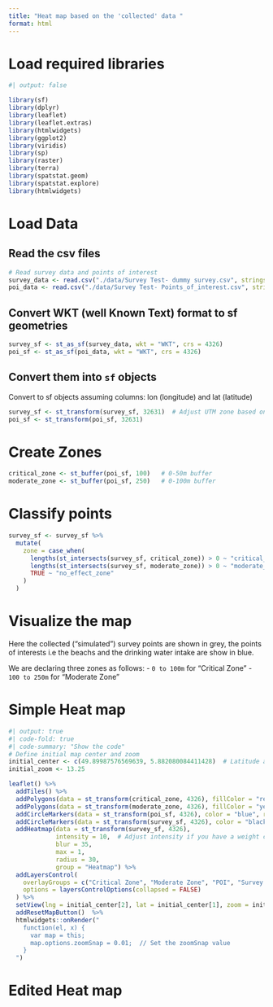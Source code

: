 ```yaml
---
title: "Heat map based on the 'collected' data "
format: html
---
```


# Load required libraries

```r
#| output: false

library(sf)
library(dplyr)
library(leaflet)
library(leaflet.extras)
library(htmlwidgets)
library(ggplot2)
library(viridis)
library(sp)
library(raster)
library(terra)
library(spatstat.geom)
library(spatstat.explore)
library(htmlwidgets)
```

# Load Data

## Read the csv files
```r
# Read survey data and points of interest
survey_data <- read.csv("./data/Survey Test- dummy survey.csv", stringsAsFactors = FALSE)
poi_data <- read.csv("./data/Survey Test- Points_of_interest.csv", stringsAsFactors = FALSE)
```

## Convert WKT (well Known Text) format to sf geometries
```r
survey_sf <- st_as_sf(survey_data, wkt = "WKT", crs = 4326)
poi_sf <- st_as_sf(poi_data, wkt = "WKT", crs = 4326)
```

## Convert them into `sf` objects
Convert to sf objects assuming columns: lon (longitude) and lat (latitude)
```r
survey_sf <- st_transform(survey_sf, 32631)  # Adjust UTM zone based on location
poi_sf <- st_transform(poi_sf, 32631)
```

# Create Zones
```r
critical_zone <- st_buffer(poi_sf, 100)   # 0-50m buffer
moderate_zone <- st_buffer(poi_sf, 250)   # 0-100m buffer
```

# Classify points
```r
survey_sf <- survey_sf %>%
  mutate(
    zone = case_when(
      lengths(st_intersects(survey_sf, critical_zone)) > 0 ~ "critical_zone",
      lengths(st_intersects(survey_sf, moderate_zone)) > 0 ~ "moderate_zone",
      TRUE ~ "no_effect_zone"
    )
  )
```

# Visualize the map
Here the collected ("simulated") survey points are shown in grey, the points of interests i.e the beachs and the drinking water intake are show in blue.

We are declaring three zones as follows:
- `0 to 100m` for "Critical Zone"
- `100 to 250m` for "Moderate Zone"

# Simple Heat map

```r
#| output: true
#| code-fold: true
#| code-summary: "Show the code"
# Define initial map center and zoom
initial_center <- c(49.89987576569639, 5.882080084411428)  # Latitude and Longitude for initial map center
initial_zoom <- 13.25

leaflet() %>%
  addTiles() %>%
  addPolygons(data = st_transform(critical_zone, 4326), fillColor = "red", opacity = 0.5, weight = 1, group = "Critical Zone") %>%
  addPolygons(data = st_transform(moderate_zone, 4326), fillColor = "yellow", opacity = 0.5, weight = 1, group = "Moderate Zone") %>%
  addCircleMarkers(data = st_transform(poi_sf, 4326), color = "blue", radius = 5, label = poi_sf$name, group = "POI") %>%
  addCircleMarkers(data = st_transform(survey_sf, 4326), color = "black", radius = 3, group = "Survey Points") %>%
  addHeatmap(data = st_transform(survey_sf, 4326), 
             intensity = 10,  # Adjust intensity if you have a weight column
             blur = 35, 
             max = 1, 
             radius = 30, 
             group = "Heatmap") %>%
  addLayersControl(
    overlayGroups = c("Critical Zone", "Moderate Zone", "POI", "Survey Points", "Heatmap"), 
    options = layersControlOptions(collapsed = FALSE)
  ) %>%
  setView(lng = initial_center[2], lat = initial_center[1], zoom = initial_zoom) %>%
  addResetMapButton()  %>%
  htmlwidgets::onRender("
    function(el, x) {
      var map = this;
      map.options.zoomSnap = 0.01;  // Set the zoomSnap value
    }
  ")
```

# Edited Heat map
